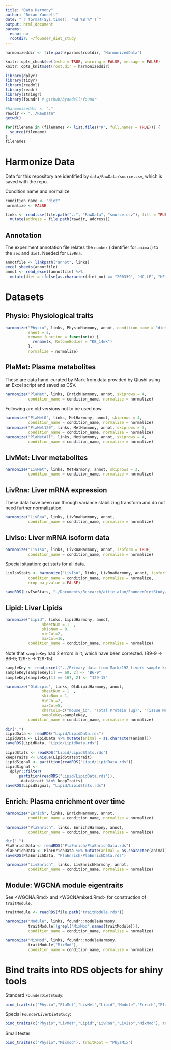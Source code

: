 ```yaml
---
title: "Data Harmony"
author: "Brian Yandell"
date: "`r format(Sys.time(), '%d %B %Y')`"
output: html_document
params:
  echo: no
  rootdir: ~/founder_diet_study
---
```


```r
harmonizeddir <- file.path(params$rootdir, "HarmonizedData")
```

```r
knitr::opts_chunk$set(echo = TRUE, warning = FALSE, message = FALSE)
knitr::opts_knit$set(root.dir = harmonizeddir)
```

```r
library(dplyr)
library(tidyr)
library(readxl)
library(readr)
library(stringr)
library(foundr) # github/byandell/foundr
```

```r
#harmonizeddir <- "."
rawdir <- "../RawData"
getwd()
```

```r
for(filename in (filenames <- list.files("R", full.names = TRUE))) {
  source(filename)
}
filenames
```

# Harmonize Data

Data for this repository are identified by `data/RawData/source.csv`,
which is saved with the repo.

Condition name and normalize

```r
condition_name <- "diet"
normalize <- FALSE
```
 
```r
links <- read.csv(file.path("..", "RawData", "source.csv"), fill = TRUE) %>%
  mutate(address = file.path(rawdir, address))
```

## Annotation

The experiment annotation file relates the `number` (identifier for `animal`) to the `sex` and `diet`. Needed for `LivRna`.

```r
annotfile <- linkpath("annot", links)
excel_sheets(annotfile)
annot <- read_excel(annotfile) %>%
  mutate(diet = ifelse(as.character(diet_no) == "200339", "HC_LF", "HF_LC"))
```

# Datasets

## Physio: Physiological traits

```r
harmonize("Physio", links, PhysioHarmony, annot, condition_name = "diet",
          sheet = 2,
          rename_function = function(x) {
            rename(x, KetoneBodies = "KB_14wk")
          },
          normalize = normalize)
```

## PlaMet: Plasma metabolites

These are data hand-curated by Mark from data provided by Qiushi
using an Excel script and saved as CSV.

```r
harmonize("PlaMet", links, EnrichHarmony, annot, skiprows = 4,
          condition_name = condition_name, normalize = normalize)
```

Following are old versions not to be used now

```r
harmonize("PlaMet0", links, MetHarmony, annot, skiprows = 4,
          condition_name = condition_name, normalize = normalize)
harmonize("PlaMet120", links, MetHarmony, annot, skiprows = 3,
          condition_name = condition_name, normalize = normalize)
harmonize("PlaMetAll", links, MetHarmony, annot, skiprows = 4,
          condition_name = condition_name, normalize = normalize)
```

## LivMet: Liver metabolites

```r
harmonize("LivMet", links, MetHarmony, annot, skiprows = 3,
          condition_name = condition_name, normalize = normalize)
```

## LivRna: Liver mRNA expression

These data have been run through variance stabilizing transform and
do not need further normalization.

```r
harmonize("LivRna", links, LivRnaHarmony, annot,
          condition_name = condition_name, normalize = normalize)
```

## LivIso: Liver mRNA isoform data

```r
harmonize("LivIso", links, LivRnaHarmony, annot, isoform = TRUE,
          condition_name = condition_name, normalize = normalize)
```

Special situation: get stats for all data.

```r
LivIsoStats <- harmonize("LivIso", links, LivRnaHarmony, annot, isoform = TRUE,
          condition_name = condition_name, normalize = normalize,
          drop_na_pvalue = FALSE)
```

```r
saveRDS(LivIsoStats, "~/Documents/Research/attie_alan/FounderDietStudy/data/LivIsoStats.rds")
```

## Lipid: Liver Lipids

```r
harmonize("Lipid", links, LipidHarmony, annot,
                sheetNum = 1  ,
                skipNum = 0,
                minCol=2,
                maxCol=16,
          condition_name = condition_name, normalize = normalize)
```

Note that `sampleKey` had 2 errors in it, which have been corrected. (B9-9 -> B6-9; 129-5 -> 129-15)

```r
sampleKey <- read_excel("../Primary data from Mark/192 livers sample key.xlsx")
sampleKey[sampleKey[1] == 60, 2] <- "B6-9"
sampleKey[sampleKey[1] == 167, 2] <- "129-15"
```

```r
harmonize("OldLipid", links, OldLipidHarmony, annot,
                sheetNum = 1  ,
                skipNum = 1,
                minCol=2,
                maxCol=5,
                charCols=c("mouse_id", "Total Protein (µg)", "Tissue Mass (mg)", "strain", "animal", "sex", "condition","Name"),
                sampleKey=sampleKey,
          condition_name = condition_name, normalize = normalize)
```

```r
dir(".")
LipidData <- readRDS("Lipid/LipidData.rds")
LipidData <- LipidData %>% mutate(animal = as.character(animal))
saveRDS(LipidData, "Lipid/LipidData.rds")
```

```r
LipidStats <- readRDS("Lipid/LipidStats.rds")
keepTraits <- unique(LipidStats$trait)
LipidSignal <- partition(readRDS("Lipid/LipidData.rds"))
LipidSignal <- 
  dplyr::filter(
      partition(readRDS("Lipid/LipidData.rds")),
      .data$trait %in% keepTraits)
saveRDS(LipidSignal, "Lipid/LipidStats.rds")
```

## Enrich: Plasma enrichment over time

```r
harmonize("Enrich", links, EnrichHarmony, annot,
          condition_name = condition_name, normalize = normalize)
```
  
```r
harmonize("PlaEnrich", links, Enrich3Harmony, annot,
          condition_name = condition_name, normalize = normalize)
```

```r
dir(".")
PlaEnrichData <- readRDS("PlaEnrich/PlaEnrichData.rds")
PlaEnrichData <- PlaEnrichData %>% mutate(animal = as.character(animal))
saveRDS(PlaEnrichData, "PlaEnrich/PlaEnrichData.rds")
```

```r
harmonize("LivEnrich", links, LivEnrichHarmony, annot,
          condition_name = condition_name, normalize = normalize)
```

## Module: WGCNA module eigentraits

See <WGCNA.Rmd> and <WGCNAmixed.Rmd> for construction of `traitModule`.

```r
traitModule <- readRDS(file.path("traitModule.rds"))
```

```r
harmonize("Module", links, foundr::moduleHarmony,
          traitModule[!grepl("MixMod",names(traitModule))],
          condition_name = condition_name, normalize = normalize)
```

```r
harmonize("MixMod", links, foundr::moduleHarmony,
          traitModule["MixMod"],
          condition_name = condition_name, normalize = normalize)
```

# Bind traits into RDS objects for shiny tools

Standard `FounderDietStudy`:

```r
bind_traits(c("Physio","PlaMet","LivMet","Lipid","Module","Enrich","PlaEnrich","LivEnrich"))
```


Special `FounderLiverDietStudy`:

```r
bind_traits(c("Physio","LivMet","Lipid","LivRna","LivIso","MixMod"), traitRoot = "liver")
```

Small tester

```r
bind_traits(c("Physio","Mixmod"), traitRoot = "PhysMix")
```

